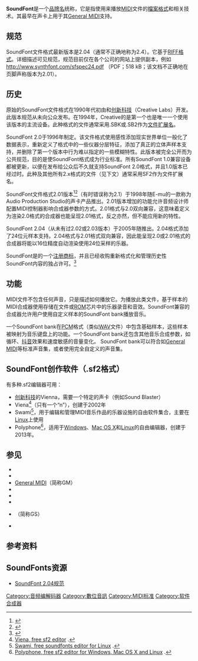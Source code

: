 {{NoteTA
|G1=IT
}}
{{校对翻译}}
'''SoundFont'''是一个[[品牌|品牌名]]统称，它是指使用{{tsl|en|Sample-based synthesis|基于采样合成}}来播放[[MIDI|MIDI]]文件的[[檔案格式|檔案格式]]和相关技术。其最早在{{tsl|en|Sound Blaster AWE32}}声卡上用于其[[General_MIDI|General MIDI]]支持。

== 规范 ==
SoundFont文件格式最新版本是2.04（通常不正确地称为2.4）。它基于[[資源交換檔案格式|RIFF格式]]。详细描述可见规范，规范目前仅在各个公司的网站上提供副本，例如 http://www.synthfont.com/sfspec24.pdf{{Wayback|url=http://www.synthfont.com/sfspec24.pdf |date=20160910071439 }} （PDF；518 kB；该文档不正确地在页脚声称版本为2.01）。

== 历史 ==
原始的SoundFont文件格式在1990年代初由{{tsl|en|E-mu Systems}}和[[创新科技|创新科技]]（Creative Labs）开发。此版本规范从未向公众发布。在1994年，Creative的{{tsl|en|Sound Blaster AWE32}}是第一个也是唯一一个使用该版本的主流设备。此种格式的文件通常采用.SBK或.SB2作为[[文件扩展名|文件扩展名]]。

SoundFont 2.0于1996年制定。该文件格式使用感性添加现实世界单位一般化了数据表示，重新定义了格式中的一些仪器分层特征，添加了真正的立体声样本支持，并删除了第一个版本中行为难以指定的一些模糊特性。此版本被完全公开而为公共规范，目的是使SoundFont格式成为行业标准。所有SoundFont 1.0兼容设备都被更新，以便在发布给公众后不久就支持SoundFont 2.0格式，并且1.0版本已经过时。此种及其他所有2.x格式的文件（见下文）通常采用SF2作为文件扩展名。

SoundFont文件格式2.01版本<ref>{{Cite web|url=https://digitalsoundfactory.com/node/131|title=What is SoundFont|accessdate=2014-11-10|deadurl=yes|archiveurl=https://web.archive.org/web/20141110124502/https://digitalsoundfactory.com/node/131|archivedate=2014-11-10|df=}}</ref><ref>{{Cite web|url=http://freepats.zenvoid.org/sf2/sfapp21.pdf|title=SoundFont 2.1 Application Note|accessdate=2014-11-10|archive-date=2014-08-02|archive-url=https://web.archive.org/web/20140802032314/http://freepats.zenvoid.org/sf2/sfapp21.pdf|dead-url=no}}</ref>（有时错误称为2.1）于1998年随E-mu的一款称为Audio Production Studio的声卡产品推出。2.01版本增加的功能允许音频设计师配置MIDI控制器影响合成器参数的方式。2.01格式与2.0双向兼容，这意味着定义为渲染2.0格式的合成器也能呈现2.01格式，反之亦然，但不能应用新的特性。

SoundFont 2.04（从未有过2.02或2.03版本）于2005年随{{tsl|en|Sound Blaster X-Fi}}推出。2.04格式添加了24位元样本支持。2.04格式与2.01格式双向兼容，因此能呈现2.0或2.01格式的合成器将能以16位精度自动渲染使用24位采样的乐器。

SoundFont是{{tsl|en|E-mu Systems|E-mu系统公司}}的一个[[商标|注册商标]]，并且{{tsl|en|Digital Sound Factory}}已经收购重新格式化和管理历史性SoundFont内容的独占许可。<ref>{{Cite web|url=http://rekkerd.org/digital-sound-factory-releases-soundfont-libraries/|title=Digital Sound Factory releases SoundFont libraries|accessdate=2007-08-30|year=2007|publisher=rekkerd|archive-date=2007-10-15|archive-url=https://web.archive.org/web/20071015130759/http://rekkerd.org/digital-sound-factory-releases-soundfont-libraries/|dead-url=no}}</ref>

== 功能 ==
MIDI文件不包含任何声音，只是描述如何播放它。为播放此类文件，基于样本的MIDI合成器使用存储在文件或[[ROM|ROM]]芯片中的乐器录音和音效。SoundFont兼容的合成器允许用户使用自定义样本的SoundFont bank播放音乐。

一个SoundFont bank在[[脈衝編碼調變|PCM]]格式（类似[[WAV|WAV]]文件）中包含基础样本，这些样本被映射为音乐键盘上的功能。一个SoundFont bank还包含其他音乐合成参数，如循环、[[抖音|抖音]]效果和速度敏感的音量变化。
{{Listen
|filename=Pascal_Provost_-_Side_By_Side.ogg
|title=公有领域中可用的SoundFonts实现的例子
|description=1分15秒的歌曲，通过SoundFonts播放的MIDI}}
SoundFont bank可以符合如[[General_MIDI|General MIDI]]等标准声音集，或者使用完全自定义的声音集。

== SoundFont创作软件（.sf2格式） ==
有多种.sf2编辑器可用：
* [[创新科技|创新科技]]的Vienna，需要一个特定的声卡（例如Sound Blaster）
* Viena<ref>[http://www.synthfont.com Viena, free sf2 editor] {{Wayback|url=http://www.synthfont.com/ |date=20170329173200 }}.</ref>（只有一个“n”），创建于2002年
* Swami<ref>[http://www.swamiproject.org/ Swami, free soundfonts editor for Linux] {{Wayback|url=http://www.swamiproject.org/ |date=20170331170635 }}.</ref>，用于编辑和管理MIDI音乐作品的乐器设施的自由软件集合，主要在[[Linux|Linux]]上使用
* Polyphone<ref>[http://www.polyphone-soundfonts.com Polyphone, free sf2 editor for Windows, Mac OS X and Linux] {{Wayback|url=http://www.polyphone-soundfonts.com/ |date=20220503205042 }}.</ref>，适用于[[Microsoft_Windows|Windows]]、[[MacOS|Mac OS X]]和[[Linux|Linux]]的自由编辑器，创建于2013年。

== 参见 ==
* {{tsl|en|DLS format|DLS格式}}
* {{tsl|en|SFZ (file format)|SFZ (文件格式)}}
* [[General_MIDI|General MIDI]]（简称GM）
* {{tsl|en|FluidSynth}}
* {{tsl|en|Gravis Ultrasound}}
* {{tsl|en|WildMIDI}}
* {{tsl|en|Roland GS}}（简称GS）
* {{tsl|en|List of music software|音乐软件列表}}

== 参考资料 ==
{{Reflist}}

== SoundFonts资源 ==
* [http://www.synthfont.com/sfspec24.pdf SoundFont 2.04规范]{{Wayback|url=http://www.synthfont.com/sfspec24.pdf |date=20160910071439 }}{{en}}

[[Category:音频编解码器|Category:音频编解码器]]
[[Category:數位音訊|Category:數位音訊]]
[[Category:MIDI标准|Category:MIDI标准]]
[[Category:软件合成器|Category:软件合成器]]